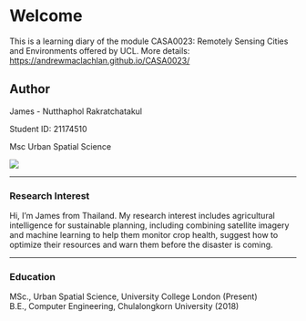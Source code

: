 # Welcome {.unnumbered}

This is a learning diary of the module CASA0023: Remotely Sensing Cities and Environments offered by UCL. More details: <https://andrewmaclachlan.github.io/CASA0023/>

## **Author**

::: grid
::: g-col-8
James - Nutthaphol Rakratchatakul

Student ID: 21174510

Msc Urban Spatial Science
:::

::: g-col-4
![](images/james_pic.jpg)
:::
:::

------------------------------------------------------------------------

### **Research Interest**

Hi, I'm James from Thailand. My research interest includes agricultural intelligence for sustainable planning, including combining satellite imagery and machine learning to help them monitor crop health, suggest how to optimize their resources and warn them before the disaster is coming.

------------------------------------------------------------------------

### **Education**

MSc., Urban Spatial Science, University College London (Present) <br> B.E., Computer Engineering, Chulalongkorn University (2018)
